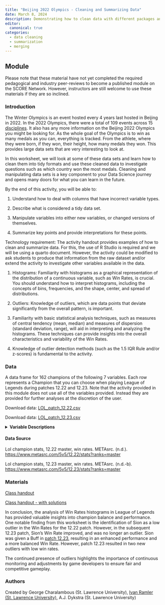 ```yaml
---
title: "Beijing 2022 Olympics - Cleaning and Summarizing Data"
date: March 8, 2024
description: Demonstrating how to clean data with different packages and summarise the data using dplyr.
editor: 
  canonical: true
categories:
  - data cleaning
  - summarization
  - merging
---
```


## Module

Please note that these material have not yet completed the required pedagogical and industry peer-reviews to become a published module on the SCORE Network. However, instructors are still welcome to use these materials if they are so inclined.

### Introduction

The Winter Olympics is an event hosted every 4 years last hosted in Beijing in 2022. In the 2022 Olympics, there were a total of 109 events across 15 [disciplines](https://en.wikipedia.org/wiki/2022_Winter_Olympics#:~:text=.%5B62%5D-,Sports,-%5Bedit%5D){target="_blank"}. It also has any more information on the Beijing 2022 Olympics you might be looking for. As the whole goal of the Olympics is to win as many medals as you can, everything is tracked. From the athlete, where they were born, if they won, their height, how many medals they won. This provides large data sets that are very interesting to look at.

In this worksheet, we will look at some of these data sets and learn how to clean them into tidy formats and use these cleaned data to investigate questions such as which country won the most medals. Cleaning and manipulating data sets is a key component to your Data Science journey and opens many doors for what you can learn in the future.

::: {.callout-note collapse="true" title="Learning Objectives" appearance="minimal"}
By the end of this activity, you will be able to:

1.  Understand how to deal with columns that have incorrect variable types.

2.  Describe what is considered a tidy data set.

3.  Manipulate variables into either new variables, or changed versions of themselves.

4.  Summarize key points and provide interpretations for these points.
:::

::: {.callout-note collapse="true" title="Methods" appearance="minimal"}
Technology requirement: The activity handout provides examples of how to clean and summarize data. For this, the use of R Studio is required and we will be using a quarto document. However, the activity could be modified to ask students to produce that information from the raw dataset and/or extend the activity to investigate other variables available in the data.

1.  Histograms: Familiarity with histograms as a graphical representation of the distribution of a continuous variable, such as Win Rates, is crucial. You should understand how to interpret histograms, including the concepts of bins, frequencies, and the shape, center, and spread of distributions.

2.  Outliers: Knowledge of outliers, which are data points that deviate significantly from the overall pattern, is important.

3.  Familiarity with basic statistical analysis techniques, such as measures of central tendency (mean, median) and measures of dispersion (standard deviation, range), will aid in interpreting and analyzing the histograms. These techniques can provide insights into the overall characteristics and variability of the Win Rates.

4.  Knowledge of outlier detection methods (such as the 1.5 IQR Rule and/or z-scores) is fundamental to the activity.
:::

### Data

A data frame for 162 champions of the following 7 variables. Each row represents a Champion that you can choose when playing League of Legends during patches 12.22 and 12.23. Note that the activity provided in this module does not use all of the variables provided. Instead they are provided for further analyses at the discretion of the user.

Download data: [LOL_patch_12.22.csv](LOL_patch_12.22.csv)

Download data: [LOL_patch_12.23.csv](LOL_patch_12.23.csv)

<details>

<summary><b>Variable Descriptions</b></summary>

| Variable | Description                                                     |
|---------------------|---------------------------------------------------|
| Name     | name of the champion                                            |
| Role     | role of the champion in a game                                  |
| KDA      | Average kills, deaths and assists associated with each champion |
| WRate    | win rates of each champion                                      |
| PickRate | pick rates of each champion                                     |
| RolePerc | percentage of time playing as a role                            |
| BanPerc  | ban percentages associated with each champion                   |

</details>

#### Data Source

Lol champion stats, 12.22 master, win rates. METAsrc. (n.d.). <https://www.metasrc.com/5v5/12.22/stats?ranks=master>

Lol champion stats, 12.23 master, win rates. METAsrc. (n.d.-b). <https://www.metasrc.com/5v5/12.23/stats?ranks=master>

### Materials

[Class handout](LoL_Worksheet.docx)

[Class handout - with solutions](LoL_Worksheet_Key.docx)

::: {.callout-note collapse="true" title="Conclusion" appearance="minimal"}
In conclusion, the analysis of Win Rates histograms in League of Legends has provided valuable insights into champion balance and performance. One notable finding from this worksheet is the identification of Sion as a low outlier in the Win Rates for the 12.22 patch. However, in the subsequent 12.23 patch, Sion's Win Rate improved, and was no longer an outlier. Sion was given a Buff in [patch 12.23](https://www.leagueoflegends.com/en-gb/news/game-updates/patch-12-23-notes/){target="_blank"}, resulting in an enhanced performance and a more balanced Win Rate. However, patch 12.23 resulted in two new outliers with low win rates.

The continued presence of outliers highlights the importance of continuous monitoring and adjustments by game developers to ensure fair and competitive gameplay.
:::

### Authors

Created by George Charalambous (St. Lawrence University), [Ivan Ramler (St. Lawrence University)](mailto:iramler@stlawu.edu), A.J. Dykstra (St. Lawrence University)
